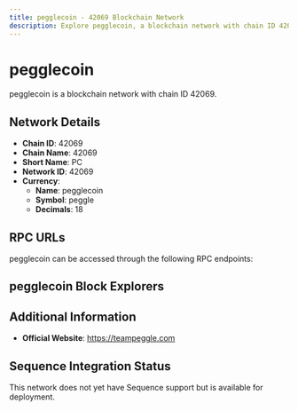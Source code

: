 ```yaml
--- 
title: pegglecoin - 42069 Blockchain Network
description: Explore pegglecoin, a blockchain network with chain ID 42069. Learn about its native currency, pegglecoin, and how to interact with the network.
---
```


# pegglecoin

pegglecoin is a blockchain network with chain ID 42069.

## Network Details

- **Chain ID**: 42069
- **Chain Name**: 42069
- **Short Name**: PC
- **Network ID**: 42069
- **Currency**: 
  - **Name**: pegglecoin
  - **Symbol**: peggle
  - **Decimals**: 18

## RPC URLs

pegglecoin can be accessed through the following RPC endpoints:



## pegglecoin Block Explorers



## Additional Information

- **Official Website**: https://teampeggle.com

## Sequence Integration Status

This network does not yet have Sequence support but is available for deployment.
